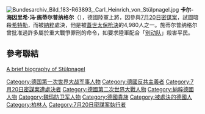 {{Expand section}}
[[File:Bundesarchiv_Bild_183-R63893,_Carl_Heinrich_von_Stülpnagel.jpg|thumb]]
'''卡尔-海因里希·冯·施蒂尔普纳格尔'''（{{lang-de|'''Karl-Heinrich von Stülpnagel'''}}）{{BD|1886年|1月2日|1944年|8月30日}}，德國陸軍上將，因參與[[7月20日密谋案|7月20日密谋案]]，試圖暗殺[[希特勒|希特勒]]，而被[[納粹德國|納粹]]處決，他是被[[蓋世太保|蓋世太保]][[枪決|枪決]]的4,980人之一。施蒂尔普纳格尔曾批准過許多屬於重大戰爭罪刑的命令，如要求陸軍配合「[[别动队|别动队]]」殺害平民。
{{Authority control}}

==參考聯結==
[http://www.gdw-berlin.de/bio/ausgabe.php?id=197 A brief biography of Stülpnagel]{{Wayback|url=http://www.gdw-berlin.de/bio/ausgabe.php?id=197 |date=20050316182929 }} {{de icon}}

{{DEFAULTSORT:Stulpnagel, Carl-Heinrich von}}
[[Category:德国第一次世界大战军事人物|Category:德国第一次世界大战军事人物]]
[[Category:德國反共主義者|Category:德國反共主義者]]
[[Category:7月20日密謀案遭處決者|Category:7月20日密謀案遭處決者]]
[[Category:德國第二次世界大戰人物|Category:德國第二次世界大戰人物]]
[[Category:納粹德國人物|Category:納粹德國人物]]
[[Category:魏玛防卫军人物|Category:魏玛防卫军人物]]
[[Category:德國貴族|Category:德國貴族]]
[[Category:被處決的德國人|Category:被處決的德國人]]
[[Category:柏林人|Category:柏林人]]
[[Category:7月20日密謀案執行者|Category:7月20日密謀案執行者]]